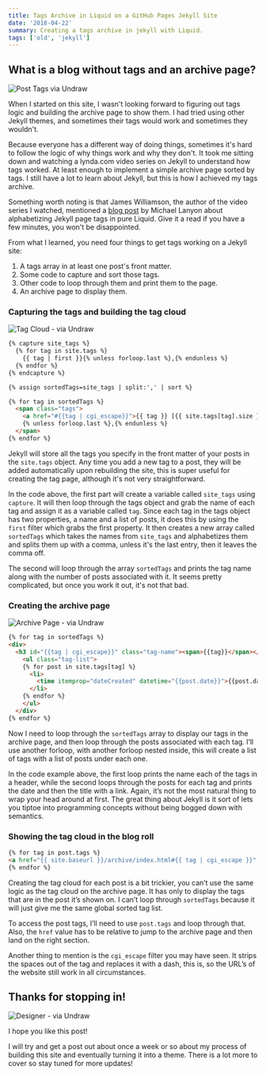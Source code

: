 ```yaml
---
title: Tags Archive in Liquid on a GitHub Pages Jekyll Site
date: '2018-04-22'
summary: Creating a tags archive in jekyll with Liquid.
tags: ['old', 'jekyll']
---
```


## What is a blog without tags and an archive page?

![Post Tags via Undraw](../../assets/post-tags.png)

When I started on this site, I wasn't looking forward to figuring out tags logic and building the archive page to show them. I had tried using other Jekyll themes, and sometimes their tags would work and sometimes they wouldn't.

Because everyone has a different way of doing things, sometimes it's hard to follow the logic of why things work and why they don't. It took me sitting down and watching a lynda.com video series on Jekyll to understand how tags worked. At least enough to implement a simple archive page sorted by tags. I still have a lot to learn about Jekyll, but this is how I achieved my tags archive.

Something worth noting is that James Williamson, the author of the video series I watched, mentioned a [blog post](https://blog.lanyonm.org/articles/2013/11/21/alphabetize-jekyll-page-tags-pure-liquid.html) by Michael Lanyon about alphabetizing Jekyll page tags in pure Liquid. Give it a read if you have a few minutes, you won't be disappointed.

From what I learned, you need four things to get tags working on a Jekyll site:

1. A tags array in at least one post's front matter.
2. Some code to capture and sort those tags.
3. Other code to loop through them and print them to the page.
4. An archive page to display them.

### Capturing the tags and building the tag cloud

![Tag Cloud - via Undraw](../../assets/tag-cloud.png)

```html
{% capture site_tags %}
  {% for tag in site.tags %}
    {{ tag | first }}{% unless forloop.last %},{% endunless %}
  {% endfor %}
{% endcapture %}

{% assign sortedTags=site_tags | split:',' | sort %}

{% for tag in sortedTags %}
  <span class="tags">
    <a href="#{{tag | cgi_escape}}">{{ tag }} [{{ site.tags[tag].size }}]</a>
    {% unless forloop.last %},{% endunless %}
  </span>
{% endfor %}
```

Jekyll will store all the tags you specify in the front matter of your posts in the `site.tags` object. Any time you add a new tag to a post, they will be added automatically upon rebuilding the site, this is super useful for creating the tag page, although it's not very straightforward.

In the code above, the first part will create a variable called `site_tags` using `capture`. It will then loop through the tags object and grab the name of each tag and assign it as a variable called `tag`. Since each tag in the tags object has two properties, a name and a list of posts, it does this by using the `first` filter which grabs the first property. It then creates a new array called `sortedTags` which takes the names from `site_tags` and alphabetizes them and splits them up with a comma, unless it's the last entry, then it leaves the comma off.

The second will loop through the array `sortedTags` and prints the tag name along with the number of posts associated with it. It seems pretty complicated, but once you work it out, it's not that bad.

### Creating the archive page

![Archive Page - via Undraw](../../assets/archive-page.png)

```html
{% for tag in sortedTags %}
<div>
  <h3 id="{{tag | cgi_escape}}" class="tag-name"><span>{{tag}}</span></h3>
    <ul class="tag-list">
    {% for post in site.tags[tag] %}
      <li>
        <time itemprop="dateCreated" datetime="{{post.date}}">{{post.date | date: "%b %d, %Y "}}</time> <a href="{{site.baseurl}}{{post.url}}" rel="bookmark" title="Link to {{site.baseurl}}{{post.url}}">{{post.title}}</a>
      </li>
    {% endfor %}
    </ul>
  </div>
{% endfor %}
```

Now I need to loop through the `sortedTags` array to display our tags in the archive page, and then loop through the posts associated with each tag. I’ll use another forloop, with another forloop nested inside, this will create a list of tags with a list of posts under each one.

In the code example above, the first loop prints the name each of the tags in a header, while the second loops through the posts for each tag and prints the date and then the title with a link. Again, it’s not the most natural thing to wrap your head around at first. The great thing about Jekyll is it sort of lets you tiptoe into programming concepts without being bogged down with semantics.

### Showing the tag cloud in the blog roll

```html
{% for tag in post.tags %}
<a href="{{ site.baseurl }}/archive/index.html#{{ tag | cgi_escape }}" title="Pages tagged {{ tag }}" rel="tag">{{ tag }}</a>{% unless forloop.last %}, {% endunless %}
{% endfor %}
```

Creating the tag cloud for each post is a bit trickier, you can’t use the same logic as the tag cloud on the archive page. It has only to display the tags that are in the post it’s shown on. I can’t loop through `sortedTags` because it will just give me the same global sorted tag list.

To access the post tags, I’ll need to use `post.tags` and loop through that. Also, the `href` value has to be relative to jump to the archive page and then land on the right section.

Another thing to mention is the `cgi_escape` filter you may have seen. It strips the spaces out of the tag and replaces it with a dash, this is, so the URL’s of the website still work in all circumstances.

## Thanks for stopping in!

![Designer - via Undraw](../../assets/designer.png)

I hope you like this post!

I will try and get a post out about once a week or so about my process of building this site and eventually turning it into a theme. There is a lot more to cover so stay tuned for more updates!

